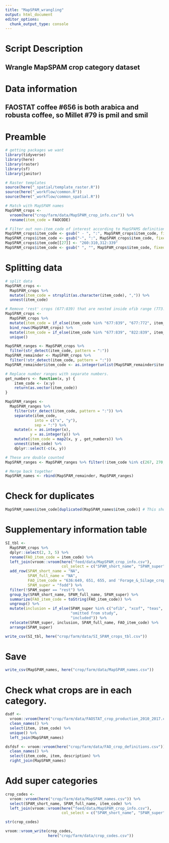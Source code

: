 ```yaml
---
title: "MapSPAM_wrangling"
output: html_document
editor_options: 
  chunk_output_type: console
---
```


# Script Description
## Wrangle MapSPAM crop category dataset

# Data information
## FAOSTAT coffee #656 is both arabica and robusta coffee, so Millet #79 is pmil and smil

# Preamble
```r
# getting packages we want
library(tidyverse)
library(here)
library(raster)
library(sf)
library(janitor)

# Raster templates
source(here("_spatial/template_raster.R"))
source(here("_workflow/common.R"))
source(here("_workflow/common_spatial.R"))
``` 

```r
# Match with MapSPAM names
MapSPAM_crops <- 
  vroom(here("crop/farm/data/MapSPAM_crop_info.csv")) %>% 
  rename(item_code = FAOCODE)

# Filter out non-item_code of interest according to MapSPAMS definitions of crop categories.
MapSPAM_crops$item_code <- gsub(" - ", ":", MapSPAM_crops$item_code, fixed = TRUE)
MapSPAM_crops$item_code <- gsub("-", ":", MapSPAM_crops$item_code, fixed = TRUE)
MapSPAM_crops$item_code[[27]] <- "260:310,312:339"
MapSPAM_crops$item_code <- gsub(" ", "", MapSPAM_crops$item_code, fixed = TRUE)
```

# Splitting data 
```r
# split data 
MapSPAM_crops <- 
  MapSPAM_crops %>% 
  mutate(item_code = strsplit(as.character(item_code), ",")) %>%
  unnest(item_code)

# Remove 'rest' crops (677:839) that are nested inside ofib range (773:821).
MapSPAM_crops <- 
  MapSPAM_crops %>% 
  mutate(item_code = if_else(item_code %in% "677:839", "677:772", item_code)) %>%  
  bind_rows(MapSPAM_crops) %>%
  mutate(item_code = if_else(item_code %in% "677:839", "822:839", item_code)) %>%  
  unique() 

MapSPAM_ranges <- MapSPAM_crops %>% 
  filter(str_detect(item_code, pattern = ":")) 
MapSPAM_remainder <- MapSPAM_crops %>% 
  filter(!str_detect(item_code, pattern = ":"))
MapSPAM_remainder$item_code <- as.integer(unlist(MapSPAM_remainder$item_code))

# Replace number ranges with separate numbers.
get_numbers <- function(x, y) {
    item_code <- (x:y)
    return(as.vector(item_code))
}

MapSPAM_ranges <- 
  MapSPAM_ranges %>% 
    filter(str_detect(item_code, pattern = ":")) %>% 
    separate(item_code,
             into = c("x", "y"),
             sep = ":") %>% 
    mutate(x = as.integer(x),
           y = as.integer(y)) %>% 
    mutate(item_code = map2(x, y , get_numbers)) %>% 
    unnest(item_code) %>%
    dplyr::select(-c(x, y)) 

# These are double counted
MapSPAM_ranges <- MapSPAM_ranges %>% filter(!item_code %in% c(267, 270, 289, 292, 328, 826))

# Merge back together
MapSPAM_names <- rbind(MapSPAM_remainder, MapSPAM_ranges)
```

# Check for duplicates
```r
MapSPAM_names$item_code[duplicated(MapSPAM_names$item_code)] # This should only say true for `79` which is Millet.
```

# Supplementary information table
```r
SI_tbl <- 
  MapSPAM_crops %>%
  dplyr::select(2, 3, 5) %>% 
  rename(FAO_item_code = item_code) %>% 
  left_join(vroom::vroom(here("feed/data/MapSPAM_crop_info.csv"), 
                         col_select = c("SPAM_short_name", "SPAM_super"))) %>% 
  add_row(SPAM_short_name = "NA",
          SPAM_full_name = "NA",
          FAO_item_code = "636:649, 651, 655, and 'Forage_&_Silage_crops' (no FAO code)",
          SPAM_super = "fodd") %>% 
  filter(!SPAM_super == "rest") %>% 
  group_by(SPAM_short_name, SPAM_full_name, SPAM_super) %>% 
  summarize(FAO_item_code = toString(FAO_item_code)) %>%
  ungroup() %>% 
  mutate(inclusion = if_else(SPAM_super %in% c("ofib", "xcof", "teas", "toba"),
                             "omitted from study",
                             "included")) %>% 
  relocate(SPAM_super, inclusion, SPAM_full_name, FAO_item_code) %>% 
  arrange(SPAM_super)

write_csv(SI_tbl, here("crop/farm/data/SI_SPAM_crops_tbl.csv"))
```

# Save
```r
write_csv(MapSPAM_names, here("crop/farm/data/MapSPAM_names.csv"))
```

# Check what crops are in each category.
```r
dsdf <- 
  vroom::vroom(here("crop/farm/data/FAOSTAT_crop_production_2010_2017.csv")) %>% 
  clean_names() %>% 
  select(item, item_code) %>% 
  unique() %>% 
  left_join(MapSPAM_names) 

dsfdsf <- vroom::vroom(here("crop/farm/data/FAO_crop_definitions.csv")) %>% 
  clean_names() %>% 
  select(item_code, item, description) %>% 
  right_join(MapSPAM_names)
```

# Add super categories
```r
crop_codes <- 
  vroom::vroom(here("crop/farm/data/MapSPAM_names.csv")) %>% 
  select(SPAM_short_name, SPAM_full_name, item_code) %>% 
  left_join(vroom::vroom(here("feed/data/MapSPAM_crop_info.csv"), 
                         col_select = c("SPAM_short_name", "SPAM_super")))

str(crop_codes)

vroom::vroom_write(crop_codes, 
                   here("crop/farm/data/crop_codes.csv"))
```